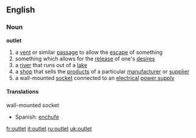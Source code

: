 ==English==

===Noun=== 
'''outlet'''
# a [[vent]] or similar [[passage]] to allow the [[escape]] of something
# something which allows for the [[release]] of one's [[desire]]s
# a [[river]] that runs out of a [[lake]]
# a [[shop]] that sells the [[product]]s of a particular [[manufacturer]] or [[supplier]]
# a wall-mounted [[socket]] connected to an [[electrical]] [[power supply]]

====Translations====
;wall-mounted socket
{{top}}
{{mid}}
*Spanish: [[enchufe]] {{m}}
{{bottom}}

[[fr:outlet]]
[[it:outlet]]
[[ru:outlet]]
[[uk:outlet]]